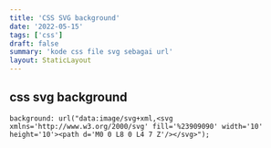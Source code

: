 ```yaml
---
title: 'CSS SVG background'
date: '2022-05-15'
tags: ['css']
draft: false
summary: 'kode css file svg sebagai url'
layout: StaticLayout
---
```


## css svg background
`background: url("data:image/svg+xml,<svg xmlns='http://www.w3.org/2000/svg' fill='%23909090' width='10' height='10'><path d='M0 0 L8 0 L4 7 Z'/></svg>");`